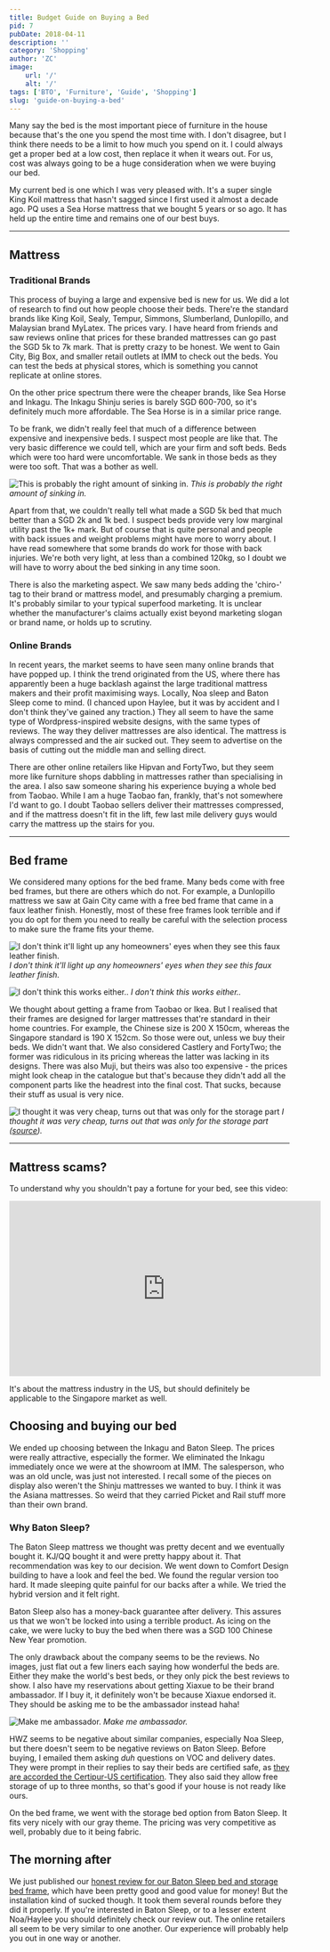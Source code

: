 ```yaml
---
title: Budget Guide on Buying a Bed
pid: 7
pubDate: 2018-04-11
description: ''
category: 'Shopping'
author: 'ZC'
image:
    url: '/'
    alt: '/'
tags: ['BTO', 'Furniture', 'Guide', 'Shopping']
slug: 'guide-on-buying-a-bed'
---
```


Many say the bed is the most important piece of furniture in the house because that's the one you spend the most time with. I don't disagree, but I think there needs to be a limit to how much you spend on it. I could always get a proper bed at a low cost, then replace it when it wears out. For us, cost was always going to be a huge consideration when we were buying our bed.

My current bed is one which I was very pleased with. It's a super single King Koil mattress that hasn't sagged since I first used it almost a decade ago. PQ uses a Sea Horse mattress that we bought 5 years or so ago. It has held up the entire time and remains one of our best buys.

---

## Mattress

### Traditional Brands

This process of buying a large and expensive bed is new for us. We did a lot of research to find out how people choose their beds. There're the standard brands like King Koil, Sealy, Tempur, Simmons, Slumberland, Dunlopillo, and Malaysian brand MyLatex. The prices vary. I have heard from friends and saw reviews online that prices for these branded mattresses can go past the SGD 5k to 7k mark. That is pretty crazy to be honest. We went to Gain City, Big Box, and smaller retail outlets at IMM to check out the beds. You can test the beds at physical stores, which is something you cannot replicate at online stores.

On the other price spectrum there were the cheaper brands, like Sea Horse and Inkagu. The Inkagu Shinju series is barely SGD 600-700, so it's definitely much more affordable. The Sea Horse is in a similar price range.

To be frank, we didn't really feel that much of a difference between expensive and inexpensive beds. I suspect most people are like that. The very basic difference we could tell, which are your firm and soft beds. Beds which were too hard were uncomfortable. We sank in those beds as they were too soft. That was a bother as well.

![This is probably the right amount of sinking in.](./images/7_giphy.gif)
_This is probably the right amount of sinking in._

Apart from that, we couldn't really tell what made a SGD 5k bed that much better than a SGD 2k and 1k bed. I suspect beds provide very low marginal utility past the 1k+ mark. But of course that is quite personal and people with back issues and weight problems might have more to worry about. I have read somewhere that some brands do work for those with back injuries. We're both very light, at less than a combined 120kg, so I doubt we will have to worry about the bed sinking in any time soon.

There is also the marketing aspect. We saw many beds adding the 'chiro-' tag to their brand or mattress model, and presumably charging a premium. It's probably similar to your typical superfood marketing. It is unclear whether the manufacturer's claims actually exist beyond marketing slogan or brand name, or holds up to scrutiny.

### Online Brands

In recent years, the market seems to have seen many online brands that have popped up. I think the trend originated from the US, where there has apparently been a huge backlash against the large traditional mattress makers and their profit maximising ways. Locally, Noa sleep and Baton Sleep come to mind. (I chanced upon Haylee, but it was by accident and I don't think they've gained any traction.) They all seem to have the same type of Wordpress-inspired website designs, with the same types of reviews. The way they deliver mattresses are also identical. The mattress is always compressed and the air sucked out. They seem to advertise on the basis of cutting out the middle man and selling direct.

There are other online retailers like Hipvan and FortyTwo, but they seem more like furniture shops dabbling in mattresses rather than specialising in the area. I also saw someone sharing his experience buying a whole bed from Taobao. While I am a huge Taobao fan, frankly, that's not somewhere I'd want to go. I doubt Taobao sellers deliver their mattresses compressed, and if the mattress doesn't fit in the lift, few last mile delivery guys would carry the mattress up the stairs for you.

---

## Bed frame

We considered many options for the bed frame. Many beds come with free bed frames, but there are others which do not. For example, a Dunlopillo mattress we saw at Gain City came with a free bed frame that came in a faux leather finish. Honestly, most of these free frames look terrible and if you do opt for them you need to really be careful with the selection process to make sure the frame fits your theme.

![I don't think it'll light up any homeowners' eyes when they see this faux leather finish.](./images/7_20180101_144405-e1523374882529.jpg)
_I don't think it'll light up any homeowners' eyes when they see this faux leather finish._

![I don't think this works either..](./images/7_20180101_145735-e1523372250766.jpg)
_I don't think this works either.._

We thought about getting a frame from Taobao or Ikea. But I realised that their frames are designed for larger mattresses that're standard in their home countries. For example, the Chinese size is 200 X 150cm, whereas the Singapore standard is 190 X 152cm. So those were out, unless we buy their beds. We didn't want that. We also considered Castlery and FortyTwo; the former was ridiculous in its pricing whereas the latter was lacking in its designs. There was also Muji, but theirs was also too expensive - the prices might look cheap in the catalogue but that's because they didn't add all the component parts like the headrest into the final cost. That sucks, because their stuff as usual is very nice.

![I thought it was very cheap, turns out that was only for the storage part](./images/7_muji-beds.png)
_I thought it was very cheap, turns out that was only for the storage part ([source](https://www.muji.com/sg/img/pdf/2017Household_July.pdf))._

---

## Mattress scams?

To understand why you shouldn't pay a fortune for your bed, see this video:

<iframe
    src="https://www.youtube.com/embed/rvlA9UxGvSg"
    width="560"
    height="315"
    frameborder="0"
    allowfullscreen="allowfullscreen"
></iframe>

It's about the mattress industry in the US, but should definitely be applicable to the Singapore market as well.

## Choosing and buying our bed

We ended up choosing between the Inkagu and Baton Sleep. The prices were really attractive, especially the former. We eliminated the Inkagu immediately once we were at the showroom at IMM. The salesperson, who was an old uncle, was just not interested. I recall some of the pieces on display also weren't the Shinju mattresses we wanted to buy. I think it was the Asiana mattresses. So weird that they carried Picket and Rail stuff more than their own brand.

### Why Baton Sleep?

The Baton Sleep mattress we thought was pretty decent and we eventually bought it. KJ/QQ bought it and were pretty happy about it. That recommendation was key to our decision. We went down to Comfort Design building to have a look and feel the bed. We found the regular version too hard. It made sleeping quite painful for our backs after a while. We tried the hybrid version and it felt right.

Baton Sleep also has a money-back guarantee after delivery. This assures us that we won't be locked into using a terrible product. As icing on the cake, we were lucky to buy the bed when there was a SGD 100 Chinese New Year promotion.

The only drawback about the company seems to be the reviews. No images, just flat out a few liners each saying how wonderful the beds are. Either they make the world's best beds, or they only pick the best reviews to show. I also have my reservations about getting Xiaxue to be their brand ambassador. If I buy it, it definitely won't be because Xiaxue endorsed it. They should be asking me to be the ambassador instead haha!

![Make me ambassador.](./images/7_1108-238x300.jpg)
_Make me ambassador._

HWZ seems to be negative about similar companies, especially Noa Sleep, but there doesn't seem to be negative reviews on Baton Sleep. Before buying, I emailed them asking _duh_ questions on VOC and delivery dates. They were prompt in their replies to say their beds are certified safe, as [they are accorded the Certipur-US certification](http://certipur.us/list-of-participating-companies/). They also said they allow free storage of up to three months, so that's good if your house is not ready like ours.

On the bed frame, we went with the storage bed option from Baton Sleep. It fits very nicely with our gray theme. The pricing was very competitive as well, probably due to it being fabric.

## The morning after

We just published our [honest review for our Baton Sleep bed and storage bed frame](https://btonomics.com/honest-reviews/baton-sleep-review-good-bed-value-money-bed-frame/), which have been pretty good and good value for money! But the installation kind of sucked though. It took them several rounds before they did it properly. If you're interested in Baton Sleep, or to a lesser extent Noa/Haylee you should definitely check our review out. The online retailers all seem to be very similar to one another. Our experience will probably help you out in one way or another.
